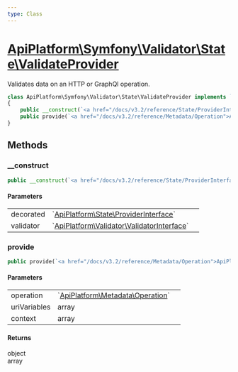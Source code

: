 ```yaml
---
type: Class
---
```


# [ApiPlatform\Symfony\Validator\State\ValidateProvider](/docs/v3.2/reference/Symfony/Validator/State/ValidateProvider)

Validates data on an HTTP or GraphQl operation.

```php
class ApiPlatform\Symfony\Validator\State\ValidateProvider implements `<a href="/docs/v3.2/reference/State/ProviderInterface">ApiPlatform\State\ProviderInterface</a>`
{
    public __construct(`<a href="/docs/v3.2/reference/State/ProviderInterface">ApiPlatform\State\ProviderInterface</a>` $decorated, `<a href="/docs/v3.2/reference/Validator/ValidatorInterface">ApiPlatform\Validator\ValidatorInterface</a>` $validator)
    public provide(`<a href="/docs/v3.2/reference/Metadata/Operation">ApiPlatform\Metadata\Operation</a>` $operation, array $uriVariables, array $context): object|array
}
```
## Methods

### __construct



```php
public __construct(`<a href="/docs/v3.2/reference/State/ProviderInterface">ApiPlatform\State\ProviderInterface</a>` $decorated, `<a href="/docs/v3.2/reference/Validator/ValidatorInterface">ApiPlatform\Validator\ValidatorInterface</a>` $validator)
```

#### Parameters

<table><tbody>
<tr><td>decorated</td><td>`<a href="/docs/v3.2/reference/State/ProviderInterface">ApiPlatform\State\ProviderInterface</a>`</td><td></td></tr><tr><td>validator</td><td>`<a href="/docs/v3.2/reference/Validator/ValidatorInterface">ApiPlatform\Validator\ValidatorInterface</a>`</td><td></td></tr>
</tbody>
</table>

### provide



```php
public provide(`<a href="/docs/v3.2/reference/Metadata/Operation">ApiPlatform\Metadata\Operation</a>` $operation, array $uriVariables, array $context): object|array
```

#### Parameters

<table><tbody>
<tr><td>operation</td><td>`<a href="/docs/v3.2/reference/Metadata/Operation">ApiPlatform\Metadata\Operation</a>`</td><td></td></tr><tr><td>uriVariables</td><td>array</td><td></td></tr><tr><td>context</td><td>array</td><td></td></tr>
</tbody>
</table>

#### Returns

object<br />array
